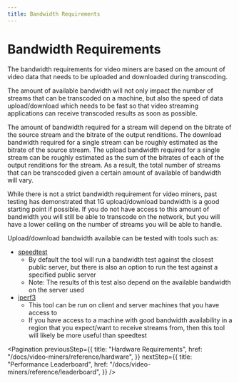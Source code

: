 ```yaml
---
title: Bandwidth Requirements
---
```


# Bandwidth Requirements

The bandwidth requirements for video miners are based on the amount of video
data that needs to be uploaded and downloaded during transcoding.

The amount of available bandwidth will not only impact the number of streams
that can be transcoded on a machine, but also the speed of data upload/download
which needs to be fast so that video streaming applications can receive
transcoded results as soon as possible.

The amount of bandwidth required for a stream will depend on the bitrate of the
source stream and the bitrate of the output renditions. The download bandwidth
required for a single stream can be roughly estimated as the bitrate of the
source stream. The upload bandwidth required for a single stream can be roughly
estimated as the sum of the bitrates of each of the output renditions for the
stream. As a result, the total number of streams that can be transcoded given a
certain amount of available of bandwidth will vary.

While there is not a strict bandwidth requirement for video miners, past testing
has demonstrated that 1G upload/download bandwidth is a good starting point if
possible. If you do not have access to this amount of bandwidth you will still
be able to transcode on the network, but you will have a lower ceiling on the
number of streams you will be able to handle.

Upload/download bandwidth available can be tested with tools such as:

- [speedtest](https://www.speedtest.net/apps/cli)
  - By default the tool will run a bandwidth test against the closest public
    server, but there is also an option to run the test against a specified
    public server
  - Note: The results of this test also depend on the available bandwidth on the
    server used
- [iperf3](https://iperf.fr/)
  - This tool can be run on client and server machines that you have access to
  - If you have access to a machine with good bandwidth availability in a region
    that you expect/want to receive streams from, then this tool will likely be
    more useful than speedtest

<Pagination
  previousStep={{
    title: "Hardware Requirements",
    href: "/docs/video-miners/reference/hardware",
  }}
  nextStep={{
    title: "Performance Leaderboard",
    href: "/docs/video-miners/reference/leaderboard",
  }}
/>
